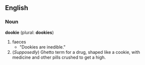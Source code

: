 ==English==

===Noun===
'''dookie''' (plural: '''dookies''')
#faeces
#*"Dookies are inedible."
#(''Supposedly'') Ghetto term for a drug, shaped like a cookie, with medicine and other pills crushed to get a high.